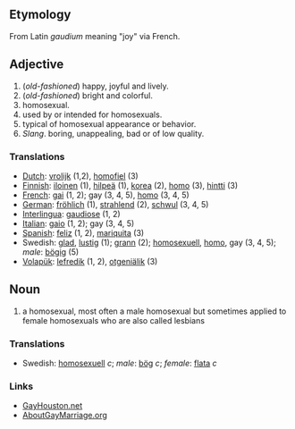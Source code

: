 == Etymology ==
From Latin ''gaudium'' meaning "joy" via French.

== Adjective ==
#(''old-fashioned'') happy, joyful and lively.
#(''old-fashioned'') bright and colorful.
#homosexual.
#used by or intended for homosexuals.
#typical of homosexual appearance or behavior. 
#''Slang''. boring, unappealing, bad or of low quality.

=== Translations ===
*[[Dutch]]: [[vrolijk]] (1,2), [[homofiel]] (3)
*[[Finnish]]: [[iloinen]] (1), [[hilpeä]] (1), [[korea]] (2), [[homo]] (3), [[hintti]] (3)
*[[French]]: [[gai]] (1, 2); gay (3, 4, 5), [[homo]] (3, 4, 5)
*[[German]]: [[fröhlich]] (1), [[strahlend]] (2), [[schwul]] (3, 4, 5)
*[[Interlingua]]: [[gaudiose]] (1, 2)
*[[Italian]]: [[gaio]] (1, 2); gay (3, 4, 5)
*[[Spanish]]: [[feliz]] (1, 2), [[mariquita]] (3)
*Swedish: [[glad]], [[lustig]] (1); [[grann]] (2); [[homosexuell]], [[homo]], gay (3, 4, 5); ''male'': [[bögig]] (5)
*[[Volapük]]: [[lefredik]] (1, 2), [[otgeniälik]] (3)

== Noun ==
#a homosexual, most often a male homosexual but sometimes applied to female homosexuals who are also called lesbians

=== Translations ===
*Swedish: [[homosexuell]] ''c''; ''male'': [[bög]] ''c''; ''female'': [[flata]] ''c''



=== Links ===

* [http://www.GayHouston.net GayHouston.net]
* [http://www.AboutGayMarriage.org AboutGayMarriage.org]